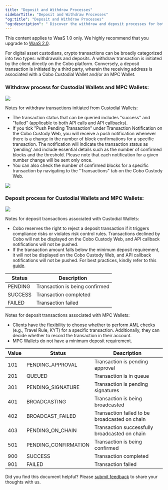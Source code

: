 ```yaml
---
title: "Deposit and Withdraw Processes"
sidebarTitle: "Deposit and Withdraw Processes"
"og:title": "Deposit and Withdraw Processes"
"og:description": " Discover the withdraw and deposit processes for both Custodial Wallets and MPC Wallets."
---
```

<Note>This content applies to WaaS 1.0 only. We highly recommend that you upgrade to [WaaS 2.0](/v2/guides/overview/introduction).</Note>

For digital asset custodians, crypto transactions can be broadly categorized into two types: withdrawals and deposits.
A withdraw transaction is initiated by the client directly on the Cobo platform.
Conversely, a deposit transaction is initiated by a third party, wherein the receiving address is associated with a Cobo Custodial Wallet and/or an MPC Wallet.

### Withdraw process for Custodial Wallets and MPC Wallets:

<img src="/v1/images/custodial-wallet-withdrawal-process.png" />

Notes for withdraw transactions initiated from Custodial Wallets:
 - The transaction status that can be queried includes "success" and "failed" (applicable to both API calls and API callbacks).
 - If you tick "Push Pending Transaction" under Transaction Notification on the Cobo Custody Web, you will receive a push notification whenever there is a change in the number of block confirmations for a specific transaction. The notification will indicate the transaction status as 'pending' and include essential details such as the number of confirmed blocks and the threshold. Please note that each notification for a given number change will be sent only once.
 - You can also check the number of confirmed blocks for a specific transaction by navigating to the "Transactions" tab on the Cobo Custody Web.

<img src="/v1/images/mpc-wallet-withdrawal-process.png" />

### Deposit process for Custodial Wallets and MPC Wallets:

<img src="/v1/images/custodial-mpc-deposit-process.png" />

Notes for deposit transactions associated with Custodial Wallets:
 - Cobo reserves the right to reject a deposit transaction if it triggers compliance risks or violates risk control rules. Transactions declined by Cobo will not be displayed on the Cobo Custody Web, and API callback notifications will not be pushed.
 - If the transaction amount falls below the minimum deposit requirement, it will not be displayed on the Cobo Custody Web, and API callback notifications will not be pushed. For best practices, kindly refer to this [guide](/v1/guides/howtos/querying-deposit-transactions).

| Status      | Description |
| ----------- | ----------- |
| PENDING | Transaction is being confirmed|
| SUCCESS | Transaction completed|
| FAILED | Transaction failed|

Notes for deposit transactions associated with MPC Wallets:
 - Clients have the flexibility to choose whether to perform AML checks (e.g., Travel Rule, KYT) for a specific transaction.
   Additionally, they can decide whether to record the transaction in their account.
 - MPC Wallets do not have a minimum deposit requirement.

| Value | Status | Description |
| ----------- | ----------- | ----------- |
| 101 | PENDING_APPROVAL | Transaction is pending approval |
| 201 | QUEUED | Transaction is in queue|
| 301 | PENDING_SIGNATURE | Transaction is pending signatures |
| 401 | BROADCASTING | Transaction is being broadcasted |
| 402 | BROADCAST_FAILED | Transaction failed to be broadcasted on chain|
| 403 | PENDING_ON_CHAIN | Transaction successfully broadcasted on chain|
| 501 | PENDING_CONFIRMATION | Transaction is being confirmed |
| 900 | SUCCESS | Transaction completed |
| 901 | FAILED | Transaction failed|

<Tip>Did you find this document helpful? Please [submit feedback](https://forms.zohopublic.com/cobo/form/DocumentFeedbackForm/formperma/QvLOhxJv1_JMsJ-1dleZ8Itb_7rzN-LtgvsDdxosoVI) to share your thoughts with us.</Tip>